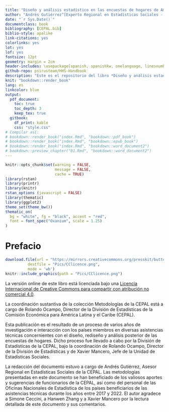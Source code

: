 ```yaml
--- 
title: "Diseño y análisis estadístico en las encuestas de hogares de América Latina"
author: "Andrés Gutiérrez^[Experto Regional en Estadísticas Sociales - Comisión Económica para América Latina y el Caribe (CEPAL) -  andres.gutierrez@cepal.org]"
date: "`r Sys.Date()`"
documentclass: book
bibliography: [CEPAL.bib]
biblio-style: apalike
link-citations: yes
colorlinks: yes
lot: yes
lof: yes
fontsize: 12pt
geometry: margin = 2cm
header-includes: \usepackage[spanish, spanishkw, onelanguage, linesnumbered, amsmath]{}
github-repo: psirusteam/HHS-Handbook
description: "Este es el repositorio del libro *Diseño y análisis estadístico en las encuestas de hogares de América Latina*."
knit: "bookdown::render_book"
lang: es
linkcolor: blue
output:
  pdf_document:
    toc: true
    toc_depth: 3
    keep_tex: true
  gitbook:
    df_print: kable
    css: "style.css"
# Compilar así:
# bookdown::render_book("index.Rmd", "bookdown::pdf_book")
# bookdown::render_book("index.Rmd", "bookdown::epub_book")
# bookdown::render_book("index.Rmd", "bookdown::word_document2")
# bookdown::preview_chapter("01.Rmd", "bookdown::word_document2")
---
```


```r
knitr::opts_chunk$set(warning = FALSE, 
                      message = FALSE,
                      cache = TRUE)
library(rstan)
library(printr)
library(knitr)
rstan_options (javascript = FALSE)
library(thematic)
library(ggplot2) 
theme_set(theme_bw())
thematic_on(
  bg = "white", fg = "black", accent = "red",
  font = font_spec("Oxanium", scale = 1.25)
)
```

# Prefacio {-}


```r
download.file(url = "https://mirrors.creativecommons.org/presskit/buttons/88x31/png/by-nc-sa.png",
          destfile = "Pics/CClicence.png",
          mode = 'wb')
knitr::include_graphics(path = "Pics/CClicence.png")
```

La versión online de este libro está licenciada bajo una [Licencia Internacional de Creative Commons para compartir con atribución no comercial 4.0](http://creativecommons.org/licenses/by-nc-sa/4.0/). 

La coordinación sustantiva de la colección Metodologías de la CEPAL está a cargo de Rolando Ocampo, Director de la División de Estadísticas de la Comisión Económica para América Latina y el Caribe (CEPAL). 

Esta publicación es el resultado de un proceso de varios años de investigación e interacción con los países miembros en diversas asistencias técnicas concernientes con el diseño, rediseño y análisis posterior de las encuestas de hogares. Dicho proceso fue llevado a cabo por la División de Estadísticas de la CEPAL, bajo la coordinación de Rolando Ocampo, Director de la División de Estadísticas y de Xavier Mancero, Jefe de la Unidad de Estadísticas Sociales. 

La redacción del documento estuvo a cargo de Andrés Gutiérrez, Asesor Regional en Estadísticas Sociales de la CEPAL. Las metodologías presentadas en este documento se han beneficiado de los valiosos aportes y sugerencias de funcionarios de la CEPAL, así como del personal de las Oficinas Nacionales de Estadística de los países beneficiarios de las asistencias técnicas durante los años entre 2017 y 2022. El autor agradece a Simone Ceccini, a Hanwen Zhang y a Xavier Mancero por la lectura detallada de este documento y sus comentarios.
